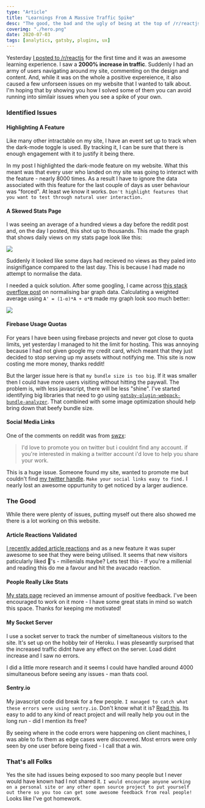 ```yaml
---
type: "Article"
title: "Learnings From A Massive Traffic Spike"
desc: "The good, the bad and the ugly of being at the top of /r/reactjs for 24 hours. While it was on the whole a positive experience, it also caused a few unforeseen issues on my website that I wanted to talk about."
coverimg: "./hero.png"
date: 2020-07-03
tags: [analytics, gatsby, plugins, ux]
---
```



Yesterday [I posted to /r/reactjs](https://www.reddit.com/r/reactjs/comments/hjxblx/just_finished_implementing_the_darkmode_toggle_on/) for the first time and it was an awesome learning experience. I saw a **2000% increase in traffic**. Suddenly I had an army of users navigating around my site, commenting on the design and content. And, while it was on the whole a positive expereience, it also caused a few unforseen issues on my website that I wanted to talk about. I'm hoping that by showing you how I solved some of them you can avoid running into similair issues when you see a spike of your own.

### Identified Issues

#### Highlighting A Feature

Like many other intractable on my site, I have an event set up to track when the dark-mode toggle is used. By tracking it, I can be sure that there is enough engagement with it to justify it being there. 

In my post I highlighted the dark-mode feature on my website. What this meant was that every user who landed on my site was going to interact with the feature - nearly 8000 times. As a result I have to ignore the data associated with this feature for the last couple of days as user behaviour was "forced". At least we know it works. `Don't highlight features that you want to test through natural user interaction.`


#### A Skewed Stats Page

I was seeing an average of a hundred views a day before the reddit post and, on the day I posted, this shot up to thousands. This made the graph that shows daily views on my stats page look like this:

![](./graph-before.jpeg)

Suddenly it looked like some days had recieved no views as they paled into insignifigance compared to the last day. This is because I had made no attempt to normalise the data. 

I needed a quick solution. After some googling, I came across [this stack overflow post](https://stackoverflow.com/questions/14098895/math-i-need-to-normalize-some-bar-graphs/14116402#14116402) on normalising bar graph data. Calculating a weighted average using `A' = (1-α)*A + α*B` made my graph look soo much better:

![](./graph-after.jpeg)

#### Firebase Usage Quotas

For years I have been using firebase projects and never got close to quota limits, yet yesterday I managed to hit the limit for hosting. This was annoying because I had not given google my credit card, which meant that they just decided to stop serving up my assets without notifying me. This site is now costing me more money, thanks reddit! 

But the larger issue here is that `my bundle size is too big`. If it was smaller then I could have more users visiting without hitting the paywall. The problem is, with less javascript, there will be less "shine". I've started identifying big libraries that need to go using [`gatsby-plugin-webpack-bundle-analyzer`](https://www.gatsbyjs.org/packages/gatsby-plugin-webpack-bundle-analyzer/). That combined with some image optimization should help bring down that beefy bundle size.

#### Social Media Links

One of the comments on reddit was from [swzx](https://twitter.com/swyx):

> I'd love to promote you on twitter but i couldnt find any account. if you're interested in making a twitter account i'd love to help you share your work.

This is a huge issue. Someone found my site, wanted to promote me but couldn't find [my twitter handle](https://twitter.com/SamLarsenDisney). `Make your social links easy to find.` I nearly lost an awesome oppurtunity to get noticed by a larger audience. 


### The Good

While there were plenty of issues, putting myself out there also showed me there is a lot working on this website. 

#### Article Reactions Validated

[I recently added article reactions](/articles/Creating-Page-Reactions) and as a new feature it was super awesome to see that they were being utilised. It seems that new visitors paticularly liked 🥑's - millenials maybe? Lets test this - If you're a millenial and reading this do me a favour and hit the avacado reaction.

#### People Really Like Stats

[My stats page](/stats) recieved an immense amount of positive feedback. I've been encouraged to work on it more - I have some great stats in mind so watch this space. Thanks for keeping me motivated!

#### My Socket Server

I use a socket server to track the number of simeltaneous visitors to the site. It's set up on the hobby teir of Heroku. I was pleseantly surprised that the increased traffic didnt have any effect on the server. Load didnt increase and I saw no errors.

I did a little more research and it seems I could have handled around 4000 simultaneous before seeing any issues - man thats cool.

#### Sentry.io

My javascript code did break for a few people. `I managed to catch what these errors were using sentry.io`. Don't know what it is? [Read this](/articles/How-Sentry.io-Helped-Me-Fail-Fast). Its easy to add to any kind of react project and will really help you out in the long run - did I mention its free?

By seeing where in the code errors were happening on client machines, I was able to fix them as edge cases were discovered. Most errors were only seen by one user before being fixed - I call that a win.

### That's all Folks
Yes the site had issues being exposed to soo many people but I never would have known had I not shared it. `I would encourage anyone working on a personal site or any other open source project to put yourself out there so you too can get some awesome feedback from real people!` Looks like I've got homework.